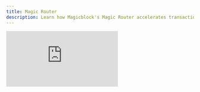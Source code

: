 ```yaml
---
title: Magic Router
description: Learn how Magicblock's Magic Router accelerates transactions by routing them to the right execution environment.
---
```



<div
  style={{
    position: "relative",
    paddingBottom: "56.25%",
    height: 0,
    overflow: "hidden",
  }}
>
  <iframe
    src="https://www.youtube.com/embed/Wc2XMAKtEug?si=bjitIDG7w5fY5zmK&list=PLWR_ZQiGMS8mIe1kPZe8OfHIbhvZqaM8V"
    title="Why Build with MagicBlock? Solve Scaling & UX Pain Points with Ephemeral Rollups"
    style={{
      position: "absolute",
      top: 0,
      left: 0,
      width: "100%",
      height: "100%",
    }}
    frameBorder="0"
    allow="accelerometer; autoplay; clipboard-write; encrypted-media; gyroscope; picture-in-picture; web-share"
    allowFullScreen
    referrerPolicy="strict-origin-when-cross-origin"
  />
</div>

**Magicblock's Magic Router** is an dynamic transaction routing engine that accelerates transactions by intelligently deciding where they should be executed — either on **Ephemeral Rollups** or **Solana** — based on transaction metadata.

This removes the complexity of infrastructure decisions from the developer’s workflow, enabling seamless user experiences across different execution environments.

<Tip> Try out a demo of the Magic Router [here](https://router-demo.magicblock.app/)</Tip>

### **What Does It Do**

<img height="200" src="/images/magic-router.png" />

The Magic Router analyzes each transaction’s metadata (e.g. writable accounts, owner, and signer) and automatically routes it to the closest dedicated endpoint:

- **Ephemeral Rollup** for fast, low-latency, zero-cost execution
- **Solana** for persistent, high-throughput execution

This eliminates the need for manual routing logic from the developer, providing significant benefits in transaction speed and development experience.

- ✅ **Simple Integration with Single Endpoint**: Just connect to a single RPC endpoint.
- ✅ **Seamless Wallet Experience**: Connect, sign, and submit — no need to know what’s happening behind the scenes.
- ✅ **Faster Confirmations**: Magic Router routes to the fastest available endpoint.

### **How It Works**

<img height="200" src="/images/magic-router-scenarios.png" />

1. **Client - Transaction Submission**  
   The dApp or user sends a transaction to the Magic Router RPC endpoint.

2. **RPC - Metadata Inspection**  
   The Magic Router inspects the transaction metadata and checks the owner of writable accounts.

3. **Validator - Smart Routing and Execution**  
   Based on the metadata, the router determines whether to send it to:

   - **Ephemeral Rollup**
   - **Solana**

   The router sends the transaction to the right execution layer. Users just sign and submit — no extra steps needed.

<Endpoints/>

<CardGroup cols={2}>
  <Card
    title="Magic Router SDK"
    icon="route"
    href="/pages/tools/magic-router-sdk/introduction"
    iconType="duotone"
  >
    Use the Magic Router SDK for seamless integration
  </Card>
  <Card
    title="Core Concepts"
    icon="lightbulb"
    href="/pages/tools/magic-router-sdk/core-concepts"
    iconType="duotone"
  >
    Understand delegation, blockhash handling, and validator selection
  </Card>
  <Card
    title="Getting Started with SDK"
    icon="play"
    href="/pages/tools/magic-router-sdk/getting-started"
    iconType="duotone"
  >
    Quick start guide for implementing the SDK
  </Card>
  <Card
    title="Why MagicBlock?"
    icon="wand"
    href="/pages/get-started/introduction/why-magicblock"
    iconType="duotone"
  >
    Find out why building with MagicBlock
  </Card>
  <Card
    title="Ephemeral Rollup"
    icon="bolt"
    href="/pages/get-started/introduction/ephemeral-rollup"
    iconType="duotone"
  >
    Learn how Ephemeral Rollups works
  </Card>
  <Card
    title="Use Cases"
    icon="star"
    href="/pages/get-started/use-cases/introduction"
    iconType="duotone"
  >
    Discover new ideas from examples
  </Card>
</CardGroup>
